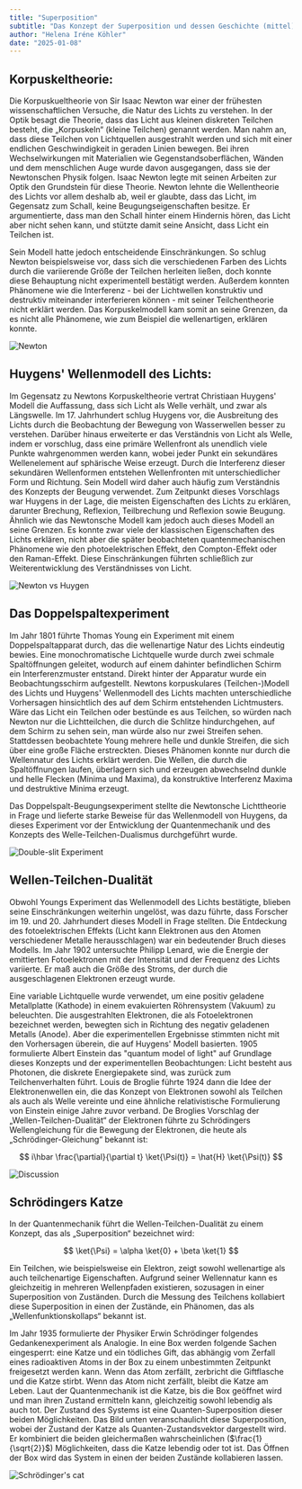 ```yaml
---
title: "Superposition"
subtitle: "Das Konzept der Superposition und dessen Geschichte (mittel)"
author: "Helena Iréne Köhler"
date: "2025-01-08"
---
```


## Korpuskeltheorie:

Die Korpuskueltheorie von Sir Isaac Newton war einer der frühesten wissenschaftlichen Versuche, die Natur des Lichts zu verstehen. In der Optik besagt die Theorie, dass das Licht aus kleinen diskreten Teilchen besteht, die „Korpuskeln“ (kleine Teilchen) genannt werden. Man nahm an, dass diese Teilchen von Lichtquellen ausgestrahlt werden und sich mit einer endlichen Geschwindigkeit in geraden Linien bewegen. Bei ihren Wechselwirkungen mit Materialien wie Gegenstandsoberflächen, Wänden und dem menschlichen Auge wurde davon ausgegangen, dass sie der Newtonschen Physik folgen. Isaac Newton legte mit seinen Arbeiten zur Optik den Grundstein für diese Theorie.
Newton lehnte die Wellentheorie des Lichts vor allem deshalb ab, weil er glaubte, dass das Licht, im Gegensatz zum Schall, keine Beugungseigenschaften besitze. Er argumentierte, dass man den Schall hinter einem Hindernis hören, das Licht aber nicht sehen kann, und stützte damit seine Ansicht, dass Licht ein Teilchen ist.

Sein Modell hatte jedoch entscheidende Einschränkungen. So schlug Newton beispielsweise vor, dass sich die verschiedenen Farben des Lichts durch die variierende Größe der Teilchen herleiten ließen, doch konnte diese Behauptung nicht experimentell bestätigt werden. Außerdem konnten Phänomene wie die Interferenz - bei der Lichtwellen konstruktiv und destruktiv miteinander interferieren können - mit seiner Teilchentheorie nicht erklärt werden.
Das Korpuskelmodell kam somit an seine Grenzen, da es nicht alle Phänomene, wie zum Beispiel die wellenartigen, erklären konnte.

![Newton](/posts/assets/entries/superposition/light_particle.png)

## Huygens' Wellenmodell des Lichts:

Im Gegensatz zu Newtons Korpuskeltheorie vertrat Christiaan Huygens' Modell die Auffassung, dass sich Licht als Welle verhält, und zwar als Längswelle. Im 17. Jahrhundert schlug Huygens vor, die Ausbreitung des Lichts durch die Beobachtung der Bewegung von Wasserwellen besser zu verstehen. Darüber hinaus erweiterte er das Verständnis von Licht als Welle, indem er vorschlug, dass eine primäre Wellenfront als unendlich viele Punkte wahrgenommen werden kann, wobei jeder Punkt ein sekundäres Wellenelement auf sphärische Weise erzeugt. Durch die Interferenz dieser sekundären Wellenformen entstehen Wellenfronten mit unterschiedlicher Form und Richtung. Sein Modell wird daher auch häufig zum Verständnis des Konzepts der Beugung verwendet.
Zum Zeitpunkt dieses Vorschlags war Huygens in der Lage, die meisten Eigenschaften des Lichts zu erklären, darunter Brechung, Reflexion, Teilbrechung und Reflexion sowie Beugung.
Ähnlich wie das Newtonsche Modell kam jedoch auch dieses Modell an seine Grenzen. Es konnte zwar viele der klassischen Eigenschaften des Lichts erklären, nicht aber die später beobachteten quantenmechanischen Phänomene wie den photoelektrischen Effekt, den Compton-Effekt oder den Raman-Effekt. Diese Einschränkungen führten schließlich zur Weiterentwicklung des Verständnisses von Licht.

![Newton vs Huygen](/posts/assets/entries/superposition/light_waves.png)

## Das Doppelspaltexperiment

Im Jahr 1801 führte Thomas Young ein Experiment mit einem Doppelspaltapparat durch, das die wellenartige Natur des Lichts eindeutig bewies. Eine monochromatische Lichtquelle wurde durch zwei schmale Spaltöffnungen geleitet, wodurch auf einem dahinter befindlichen Schirm ein Interferenzmuster entstand. Direkt hinter der Apparatur wurde ein Beobachtungsschirm aufgestellt. Newtons korpuskulares (Teilchen-)Modell des Lichts und Huygens' Wellenmodell des Lichts machten unterschiedliche Vorhersagen hinsichtlich des auf dem Schirm entstehenden Lichtmusters. Wäre das Licht ein Teilchen oder bestünde es aus Teilchen, so würden nach Newton nur die Lichtteilchen, die durch die Schlitze hindurchgehen, auf dem Schirm zu sehen sein, man würde also nur zwei Streifen sehen.  
Stattdessen beobachtete Young mehrere helle und dunkle Streifen, die sich über eine große Fläche erstreckten. Dieses Phänomen konnte nur durch die Wellennatur des Lichts erklärt werden. Die Wellen, die durch die Spaltöffnungen laufen, überlagern sich und erzeugen abwechselnd dunkle und helle Flecken (Minima und Maxima), da konstruktive Interferenz Maxima und destruktive Minima erzeugt.

Das Doppelspalt-Beugungsexperiment stellte die Newtonsche Lichttheorie in Frage und lieferte starke Beweise für das Wellenmodell von Huygens, da dieses Experiment vor der Entwicklung der Quantenmechanik und des Konzepts des Welle-Teilchen-Dualismus durchgeführt wurde.

![Double-slit Experiment](/posts/assets/entries/superposition/ds_exp.png)

## Wellen-Teilchen-Dualität

Obwohl Youngs Experiment das Wellenmodell des Lichts bestätigte, blieben seine Einschränkungen weiterhin ungelöst, was dazu führte, dass Forscher im 19. und 20. Jahrhundert dieses Modell in Frage stellten. Die Entdeckung des fotoelektrischen Effekts (Licht kann Elektronen aus den Atomen verschiedener Metalle herausschlagen) war ein bedeutender Bruch dieses Modells. Im Jahr 1902 untersuchte Philipp Lenard, wie die Energie der emittierten Fotoelektronen mit der Intensität und der Frequenz des Lichts variierte. Er maß auch die Größe des Stroms, der durch die ausgeschlagenen Elektronen erzeugt wurde.

Eine variable Lichtquelle wurde verwendet, um eine positiv geladene Metallplatte (Kathode) in einem evakuierten Röhrensystem (Vakuum) zu beleuchten. Die ausgestrahlten Elektronen, die als Fotoelektronen bezeichnet werden, bewegten sich in Richtung des negativ geladenen Metalls (Anode). Aber die experimentellen Ergebnisse stimmten nicht mit den Vorhersagen überein, die auf Huygens' Modell basierten. 1905 formulierte Albert Einstein das "quantum model of light" auf Grundlage dieses Konzepts und der experimentellen Beobachtungen: Licht besteht aus Photonen, die diskrete Energiepakete sind, was zurück zum Teilchenverhalten führt. Louis de Broglie führte 1924 dann die Idee der Elektronenwellen ein, die das Konzept von Elektronen sowohl als Teilchen als auch als Welle vereinte und eine ähnliche relativistische Formulierung von Einstein einige Jahre zuvor verband. De Broglies Vorschlag der „Wellen-Teilchen-Dualität“ der Elektronen führte zu Schrödingers Wellengleichung für die Bewegung der Elektronen, die heute als „Schrödinger-Gleichung“ bekannt ist:

$$
i\hbar \frac{\partial}{\partial t} \ket{\Psi(t)} = \hat{H} \ket{\Psi(t)}
$$

![Discussion](/posts/assets/entries/superposition/superpos_disc.png)

## Schrödingers Katze

In der Quantenmechanik führt die Wellen-Teilchen-Dualität zu einem Konzept, das als „Superposition“ bezeichnet wird:

$$
\ket{\Psi} = \alpha \ket{0} + \beta \ket{1}
$$

Ein Teilchen, wie beispielsweise ein Elektron, zeigt sowohl wellenartige als auch teilchenartige Eigenschaften. Aufgrund seiner Wellennatur kann es gleichzeitig in mehreren Wellenpfaden existieren, sozusagen in einer Superposition von Zuständen. Durch die Messung des Teilchens kollabiert diese Superposition in einen der Zustände, ein Phänomen, das als „Wellenfunktionskollaps“ bekannt ist.

Im Jahr 1935 formulierte der Physiker Erwin Schrödinger folgendes Gedankenexperiment als Analogie. In eine Box werden folgende Sachen eingesperrt: eine Katze und ein tödliches Gift, das abhängig vom Zerfall eines radioaktiven Atoms in der Box zu einem unbestimmten Zeitpunkt freigesetzt werden kann. Wenn das Atom zerfällt, zerbricht die Giftflasche und die Katze stirbt. Wenn das Atom nicht zerfällt, bleibt die Katze am Leben. Laut der Quantenmechanik ist die Katze, bis die Box geöffnet wird und man ihren Zustand ermitteln kann, gleichzeitig sowohl lebendig als auch tot. Der Zustand des Systems ist eine Quanten-Superposition dieser beiden Möglichkeiten.
Das Bild unten veranschaulicht diese Superposition, wobei der Zustand der Katze als Quanten-Zustandsvektor dargestellt wird. Er kombiniert die beiden gleichermaßen wahrscheinlichen ($\frac{1}{\sqrt{2}}$) Möglichkeiten, dass die Katze lebendig oder tot ist. Das Öffnen der Box wird das System in einen der beiden Zustände kollabieren lassen.

![Schrödinger's cat](/posts/assets/entries/superposition/superpos_cat.png)
